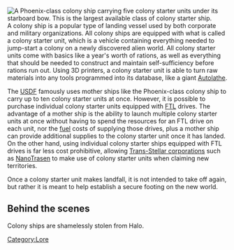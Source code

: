{{Stub}}
[[File:ColonyShip.jpg|thumbnail|right|A Phoenix-class colony ship carrying five colony starter units under its starboard bow. This is the largest available class of colony starter ship.]]
A colony ship is a popular type of landing vessel used by both corporate and military organizations. All colony ships are equipped with what is called a colony starter unit, which is a vehicle containing everything needed to jump-start a colony on a newly discovered alien world. All colony starter units come with basics like a year's worth of rations, as well as everything that should be needed to construct and maintain self-sufficiency before rations run out. Using 3D printers, a colony starter unit is able to turn raw materials into any tools programmed into its database, like a giant [[Autolathe]].

The [[USDF]] famously uses mother ships like the Phoenix-class colony ship to carry up to ten colony starter units at once. However, it is possible to purchase individual colony starter units equipped with [[FTL]] drives. The advantage of a mother ship is the ability to launch multiple colony starter units at once without having to spend the resources for an FTL drive on each unit, nor the [[Phoron|fuel]] costs of supplying those drives, plus a mother ship can provide additional supplies to the colony starter unit once it has landed. On the other hand, using individual colony starter ships equipped with FTL drives is far less cost prohibitive, allowing [[List of Trans-Stellar Corporations|Trans-Stellar corporations]] such as [[NanoTrasen]] to make use of colony starter units when claiming new territories.

Once a colony starter unit makes landfall, it is not intended to take off again, but rather it is meant to help establish a secure footing on the new world.

== Behind the scenes ==
Colony ships are shamelessly stolen from Halo.

[[Category:Lore]]